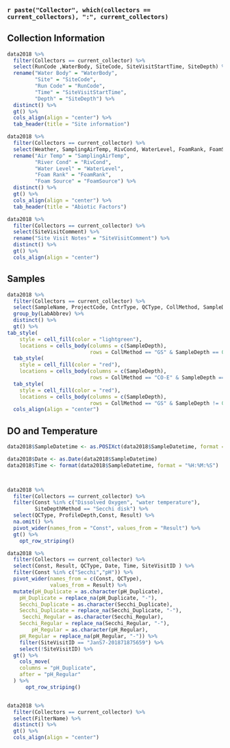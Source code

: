 ### `r paste("Collector", which(collectors == current_collectors), ":", current_collectors)`

::: panel-tabset
## Collection Information

```r
data2018 %>% 
  filter(Collectors == current_collector) %>% 
  select(RunCode ,WaterBody, SiteCode, SiteVisitStartTime, SiteDepth) %>%
  rename("Water Body" = "WaterBody",
         "Site" = "SiteCode",
         "Run Code" = "RunCode",
         "Time" = "SiteVisitStartTime",
         "Depth" = "SiteDepth") %>%
  distinct() %>% 
  gt() %>%
  cols_align(align = "center") %>% 
  tab_header(title = "Site information")

data2018 %>% 
  filter(Collectors == current_collector) %>%
  select(Weather, SamplingAirTemp, RivCond, WaterLevel, FoamRank, FoamSource, SiteVisitComment) %>% 
  rename("Air Temp" = "SamplingAirTemp",
         "River Cond" = "RivCond", 
         "Water Level" = "WaterLevel",
         "Foam Rank" = "FoamRank",
         "Foam Source" = "FoamSource") %>%
  distinct() %>% 
  gt() %>%
  cols_align(align = "center") %>%
  tab_header(title = "Abiotic Factors")

data2018 %>% 
  filter(Collectors == current_collector) %>%
  select(SiteVisitComment) %>% 
  rename("Site Visit Notes" = "SiteVisitComment") %>%
  distinct() %>% 
  gt() %>%
  cols_align(align = "center")


```

## Samples

```r

data2018 %>% 
  filter(Collectors == current_collector) %>% 
  select(SampleName, ProjectCode, CntrType, QCType, CollMethod, SampleDepth, LabAbbrev) %>% 
  group_by(LabAbbrev) %>% 
  distinct() %>% 
  gt() %>%
tab_style(
    style = cell_fill(color = "lightgreen"),
    locations = cells_body(columns = c(SampleDepth),
                           rows = CollMethod == "GS" & SampleDepth == 0)) %>%
  tab_style(
    style = cell_fill(color = "red"),
    locations = cells_body(columns = c(SampleDepth),
                           rows = CollMethod == "CO-E" & SampleDepth == 0)) %>%
  tab_style(
    style = cell_fill(color = "red"),
    locations = cells_body(columns = c(SampleDepth),
                           rows = CollMethod == "GS" & SampleDepth != 0)) %>%
  cols_align(align = "center")
```

## DO and Temperature

```r

data2018$SampleDatetime <- as.POSIXct(data2018$SampleDatetime, format = "%m/%d/%Y %H:%M:%S")

data2018$Date <- as.Date(data2018$SampleDatetime)
data2018$Time <- format(data2018$SampleDatetime, format = "%H:%M:%S")



data2018 %>%
  filter(Collectors == current_collector) %>%
  filter(Const %in% c("Dissolved Oxygen", "water temperature"),
         SiteDepthMethod == "Secchi disk") %>% 
  select(QCType, ProfileDepth,Const, Result) %>%
  na.omit() %>%
  pivot_wider(names_from = "Const", values_from = "Result") %>%
  gt() %>% 
    opt_row_striping()

data2018 %>% 
  filter(Collectors == current_collector) %>%
  select(Const, Result, QCType, Date, Time, SiteVisitID ) %>% 
  filter(Const %in% c("Secchi","pH")) %>% 
  pivot_wider(names_from = c(Const, QCType),
              values_from = Result) %>%
  mutate(pH_Duplicate = as.character(pH_Duplicate),
    pH_Duplicate = replace_na(pH_Duplicate, "-"),
    Secchi_Duplicate = as.character(Secchi_Duplicate),
    Secchi_Duplicate = replace_na(Secchi_Duplicate, "-"),
     Secchi_Regular = as.character(Secchi_Regular),
    Secchi_Regular = replace_na(Secchi_Regular, "-"),
        pH_Regular = as.character(pH_Regular),
    pH_Regular = replace_na(pH_Regular, "-")) %>% 
    filter(SiteVisitID == "JanS7-201871875659") %>%
    select(!SiteVisitID) %>% 
  gt() %>% 
    cols_move(
    columns = "pH_Duplicate",
    after = "pH_Regular"
  ) %>% 
      opt_row_striping()


data2018 %>% 
  filter(Collectors == current_collector) %>%
  select(FilterName) %>% 
  distinct() %>%
  gt() %>%
  cols_align(align = "center")

```
:::
